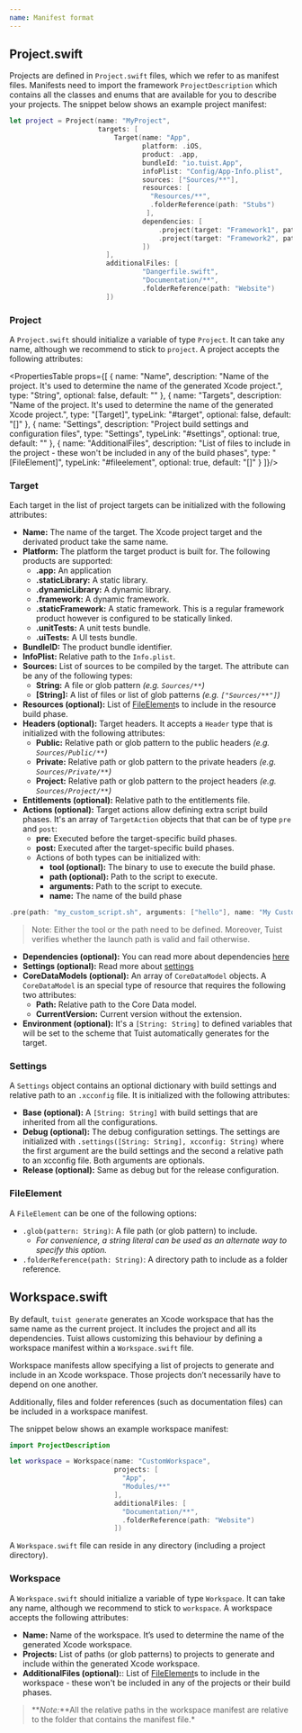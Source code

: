 ```yaml
---
name: Manifest format
---
```



## Project.swift

Projects are defined in `Project.swift` files, which we refer to as manifest files. Manifests need to import the framework `ProjectDescription` which contains all the classes and enums that are available for you to describe your projects. The snippet below shows an example project manifest:

```swift
let project = Project(name: "MyProject",
                      targets: [
                          Target(name: "App",
                                 platform: .iOS,
                                 product: .app,
                                 bundleId: "io.tuist.App",
                                 infoPlist: "Config/App-Info.plist",
                                 sources: ["Sources/**"],
                                 resources: [
                                   "Resources/**",
                                   .folderReference(path: "Stubs")
                                  ],
                                 dependencies: [
                                     .project(target: "Framework1", path: "../Framework1"),
                                     .project(target: "Framework2", path: "../Framework2")
                                 ])
                        ],
                        additionalFiles: [
                                 "Dangerfile.swift",
                                 "Documentation/**",
                                 .folderReference(path: "Website")
                        ])
```

### Project

A `Project.swift` should initialize a variable of type `Project`. It can take any name, although we recommend to stick to `project`. A project accepts the following attributes:

<PropertiesTable props={[
{
name: "Name",
description: "Name of the project. It's used to determine the name of the generated Xcode project.",
type: "String",
optional: false,
default: ""
},
{
name: "Targets",
description: "Name of the project. It's used to determine the name of the generated Xcode project.",
type: "[Target]",
typeLink: "#target",
optional: false,
default: "[]"
},
{
name: "Settings",
description: "Project build settings and configuration files",
type: "Settings",
typeLink: "#settings",
optional: true,
default: ""
},
{
name: "AdditionalFiles",
description: "List of files to include in the project - these won't be included in any of the build phases",
type: "[FileElement]",
typeLink: "#fileelement",
optional: true,
default: "[]"
}
]}/>

<Message info title="Relative paths" description="All the relative paths in the project manifest are relative to the folder that contains the manifest file."/>

### Target

Each target in the list of project targets can be initialized with the following attributes:

- **Name:** The name of the target. The Xcode project target and the derivated product take the same name.
- **Platform:** The platform the target product is built for. The following products are supported:
  - **.app:** An application
  - **.staticLibrary:** A static library.
  - **.dynamicLibrary:** A dynamic library.
  - **.framework:** A dynamic framework.
  - **.staticFramework:** A static framework. This is a regular framework product however is configured to be statically linked.
  - **.unitTests:** A unit tests bundle.
  - **.uiTests:** A UI tests bundle.
- **BundleID:** The product bundle identifier.
- **InfoPlist:** Relative path to the `Info.plist`.
- **Sources:** List of sources to be compiled by the target. The attribute can be any of the following types:
  - **String:** A file or glob pattern _(e.g. `Sources/**`)_
  - **[String]:** A list of files or list of glob patterns _(e.g. `["Sources/**"]`)_
- **Resources (optional):** List of [FileElement](#FileElement)s to include in the resource build phase.
- **Headers (optional):** Target headers. It accepts a `Header` type that is initialized with the following attributes:
  - **Public:** Relative path or glob pattern to the public headers _(e.g. `Sources/Public/**`)_
  - **Private:** Relative path or glob pattern to the private headers _(e.g. `Sources/Private/**`)_
  - **Project:** Relative path or glob pattern to the project headers _(e.g. `Sources/Project/**`)_
- **Entitlements (optional):** Relative path to the entitlements file.
- **Actions (optional):** Target actions allow defining extra script build phases. It's an array of `TargetAction` objects that that can be of type `pre` and `post`:
  - **pre:** Executed before the target-specific build phases.
  - **post:** Executed after the target-specific build phases.
  - Actions of both types can be initialized with:
    - **tool (optional):** The binary to use to execute the build phase.
    - **path (optional):** Path to the script to execute.
    - **arguments:** Path to the script to execute.
    - **name:** The name of the build phase

```swift
.pre(path: "my_custom_script.sh", arguments: ["hello"], name: "My Custom Script Phase")
```

> Note: Either the tool or the path need to be defined. Moreover, Tuist verifies whether the launch path is valid and fail otherwise.

- **Dependencies (optional):** You can read more about dependencies [here](./dependencies.md)
- **Settings (optional):** Read more about [settings](#settings)
- **CoreDataModels (optional):** An array of `CoreDataModel` objects. A `CoreDataModel` is an special type of resource that requires the following two attributes:
  - **Path:** Relative path to the Core Data model.
  - **CurrentVersion:** Current version without the extension.
- **Environment (optional):** It's a `[String: String]` to defined variables that will be set to the scheme that Tuist automatically generates for the target.

### Settings

A `Settings` object contains an optional dictionary with build settings and relative path to an `.xcconfig` file. It is initialized with the following attributes:

- **Base (optional):** A `[String: String]` with build settings that are inherited from all the configurations.
- **Debug (optional):** The debug configuration settings. The settings are initialized with `.settings([String: String], xcconfig: String)` where the first argument are the build settings and the second a relative path to an xcconfig file. Both arguments are optionals.
- **Release (optional):** Same as debug but for the release configuration.

### FileElement

A `FileElement` can be one of the following options:

- `.glob(pattern: String)`: A file path (or glob pattern) to include.
  - _For convenience, a string literal can be used as an alternate way to specify this option._
- `.folderReference(path: String)`: A directory path to include as a folder reference.

## Workspace.swift

By default, `tuist generate` generates an Xcode workspace that has the same name as the current project. It includes the project and all its dependencies. Tuist allows customizing this behaviour by defining a workspace manifest within a `Workspace.swift` file.

Workspace manifests allow specifying a list of projects to generate and include in an Xcode workspace. Those projects don’t necessarily have to depend on one another.

Additionally, files and folder references (such as documentation files) can be included in a workspace manifest.

The snippet below shows an example workspace manifest:

```swift
import ProjectDescription

let workspace = Workspace(name: "CustomWorkspace",
                          projects: [
                            "App",
                            "Modules/**"
                          ],
                          additionalFiles: [
                            "Documentation/**",
                            .folderReference(path: "Website")
                          ])
```

A `Workspace.swift` file can reside in any directory (including a project directory).

### Workspace

A `Workspace.swift` should initialize a variable of type `Workspace`. It can take any name, although we recommend to stick to `workspace`. A workspace accepts the following attributes:

- **Name:** Name of the workspace. It’s used to determine the name of the generated Xcode workspace.
- **Projects:** List of paths (or glob patterns) to projects to generate and include within the generated Xcode workspace.
- **AdditionalFiles (optional):**: List of [FileElement](#FileElement)s to include in the workspace - these won't be included in any of the projects or their build phases.

> **_Note:_**All the relative paths in the workspace manifest are relative to the folder that contains the manifest file.\*

